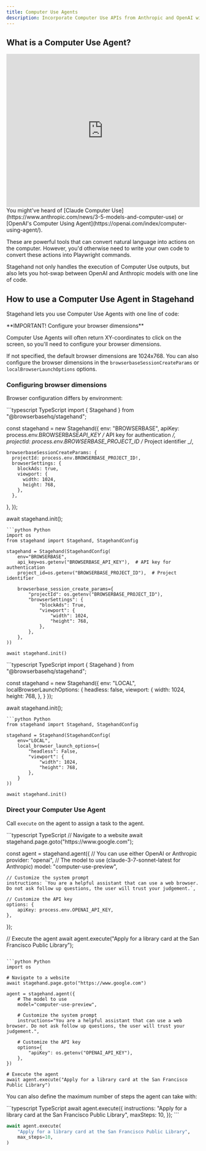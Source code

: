 ```yaml
---
title: Computer Use Agents
description: Incorporate Computer Use APIs from Anthropic and OpenAI with one line of code in Stagehand.
---
```


## What is a Computer Use Agent?

<iframe
  width="100%"
  height="400"
  src="https://www.youtube.com/embed/ODaHJzOyVCQ"
  title="YouTube video player"
  frameborder="0"
  allow="accelerometer; autoplay; clipboard-write; encrypted-media; gyroscope; picture-in-picture"
  allowfullscreen
></iframe>
You might've heard of [Claude Computer
Use](https://www.anthropic.com/news/3-5-models-and-computer-use) or [OpenAI's
Computer Using Agent](https://openai.com/index/computer-using-agent/).

These are powerful tools that can convert natural language into actions on the computer. However, you'd otherwise need to write your own code to convert these actions into Playwright commands.

Stagehand not only handles the execution of Computer Use outputs, but also lets you hot-swap between OpenAI and Anthropic models with one line of code.

## How to use a Computer Use Agent in Stagehand

Stagehand lets you use Computer Use Agents with one line of code:

<Note>
**IMPORTANT! Configure your browser dimensions**

Computer Use Agents will often return XY-coordinates to click on the screen, so you'll need to configure your browser dimensions.

If not specified, the default browser dimensions are 1024x768. You can also configure the browser dimensions in the `browserbaseSessionCreateParams` or `localBrowserLaunchOptions` options.

</Note>

### Configuring browser dimensions

Browser configuration differs by environment:

<Tabs>
<Tab title="BROWSERBASE">
<CodeGroup>  
```typescript TypeScript
import { Stagehand } from "@browserbasehq/stagehand";

const stagehand = new Stagehand({
env: "BROWSERBASE",
apiKey: process.env.BROWSERBASE*API_KEY /* API key for authentication _/,
projectId: process.env.BROWSERBASE_PROJECT_ID /_ Project identifier \_/,

    browserbaseSessionCreateParams: {
      projectId: process.env.BROWSERBASE_PROJECT_ID!,
      browserSettings: {
    	blockAds: true,
        viewport: {
          width: 1024,
          height: 768,
        },
      },

},
});

await stagehand.init();

````
```python Python
import os
from stagehand import Stagehand, StagehandConfig

stagehand = Stagehand(StagehandConfig(
    env="BROWSERBASE",
    api_key=os.getenv("BROWSERBASE_API_KEY"),  # API key for authentication
    project_id=os.getenv("BROWSERBASE_PROJECT_ID"),  # Project identifier

    browserbase_session_create_params={
        "projectId": os.getenv("BROWSERBASE_PROJECT_ID"),
        "browserSettings": {
            "blockAds": True,
            "viewport": {
                "width": 1024,
                "height": 768,
            },
        },
    },
))

await stagehand.init()
````

</CodeGroup>
</Tab>
<Tab title="LOCAL">
<CodeGroup>
```typescript TypeScript
import { Stagehand } from "@browserbasehq/stagehand";

const stagehand = new Stagehand({
env: "LOCAL",
localBrowserLaunchOptions: {
headless: false,
viewport: {
width: 1024,
height: 768,
},
}
});

await stagehand.init();

````
```python Python
from stagehand import Stagehand, StagehandConfig

stagehand = Stagehand(StagehandConfig(
    env="LOCAL",
    local_browser_launch_options={
        "headless": False,
        "viewport": {
            "width": 1024,
            "height": 768,
        },
    }
))

await stagehand.init()
````

</CodeGroup>
</Tab>
</Tabs>

### Direct your Computer Use Agent

Call `execute` on the agent to assign a task to the agent.

<CodeGroup>
```typescript TypeScript
// Navigate to a website
await stagehand.page.goto("https://www.google.com");

const agent = stagehand.agent({
// You can use either OpenAI or Anthropic
provider: "openai",
// The model to use (claude-3-7-sonnet-latest for Anthropic)
model: "computer-use-preview",

    // Customize the system prompt
    instructions: `You are a helpful assistant that can use a web browser.
    Do not ask follow up questions, the user will trust your judgement.`,

    // Customize the API key
    options: {
    	apiKey: process.env.OPENAI_API_KEY,
    },

});

// Execute the agent
await agent.execute("Apply for a library card at the San Francisco Public Library");

````

```python Python
import os

# Navigate to a website
await stagehand.page.goto("https://www.google.com")

agent = stagehand.agent({
    # The model to use
    model="computer-use-preview",

    # Customize the system prompt
    instructions="You are a helpful assistant that can use a web browser. Do not ask follow up questions, the user will trust your judgement.",

    # Customize the API key
    options={
        "apiKey": os.getenv("OPENAI_API_KEY"),
    },
})

# Execute the agent
await agent.execute("Apply for a library card at the San Francisco Public Library")
````

</CodeGroup>

You can also define the maximum number of steps the agent can take with:

<CodeGroup>
```typescript TypeScript
await agent.execute({
	instructions: "Apply for a library card at the San Francisco Public Library",
	maxSteps: 10,
});
```

```python Python
await agent.execute(
	"Apply for a library card at the San Francisco Public Library",
	max_steps=10,
)
```

</CodeGroup>
